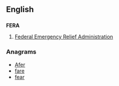==English==

==={{initialism-old|en}}===
'''FERA'''
# {{context|US|lang=en}} [[w:Federal Emergency Relief Administration|Federal Emergency Relief Administration]]

===Anagrams===
* [[Afer#English|Afer]]
* [[fare#English|fare]]
* [[fear#English|fear]]